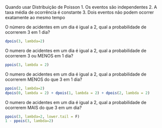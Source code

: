 Quando usar Distribuição de Poisson
1. Os eventos são independentes
2. A taxa média de ocorrência é constante
3. Dois eventos não podem ocorrer exatamente ao mesmo tempo


O número de acidentes em um dia é igual a 2, qual a probabilidade de ocorrerem 3 em 1 dia?
```r
dpois(3, lambda=2)
```
O numero de acidentes em um dia é igual a 2, qual a probabilidade de ocorrerem 3 ou MENOS em 1 dia?
```r
ppois(3, lambda = 2)
```
O numero de acidentes em um dia é igual a 2, qual a probabilidade de ocorrerem MENOS do que 3 em 1 dia?
```r
ppois(2, lambda=2)
dpois(0, lambda = 2) + dpois(1, lambda = 2) + dpois(2, lambda = 2)
```
O numero de acidentes em um dia é igual a 2, qual a probabilidade de ocorrerem MAIS do que 3 em um dia?
```r
ppois(3, lambda=2, lower.tail = F)
1 - ppois(3, lambda=2)
```

